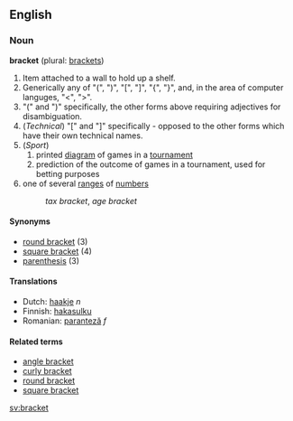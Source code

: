 ==English=={{Punctuation marks}}

===Noun===
'''bracket''' (plural: [[brackets]])

#Item attached to a wall to hold up a shelf.
#Generically any of "(", ")", "[", "]", "{", "}", and, in the area of computer languges, "<", ">".
#"(" and ")" specifically, the other forms above requiring adjectives for disambiguation.
#(''Technical'') "[" and "]" specifically - opposed to the other forms which have their own technical names.
#(''Sport'')
##printed [[diagram]] of games in a [[tournament]]
##prediction of the outcome of games in a tournament, used for betting purposes
#one of several [[range]]s of [[number]]s
#:''tax bracket'', ''age bracket''

====Synonyms====
*[[round bracket]] (3)
*[[square bracket]] (4)
*[[parenthesis]] (3)

====Translations====
*Dutch: [[haakje]] ''n''
*Finnish: [[hakasulku]]
*Romanian: [[paranteză]] ''f''

====Related terms====
*[[angle bracket]]
*[[curly bracket]]
*[[round bracket]]
*[[square bracket]]


[[sv:bracket]]